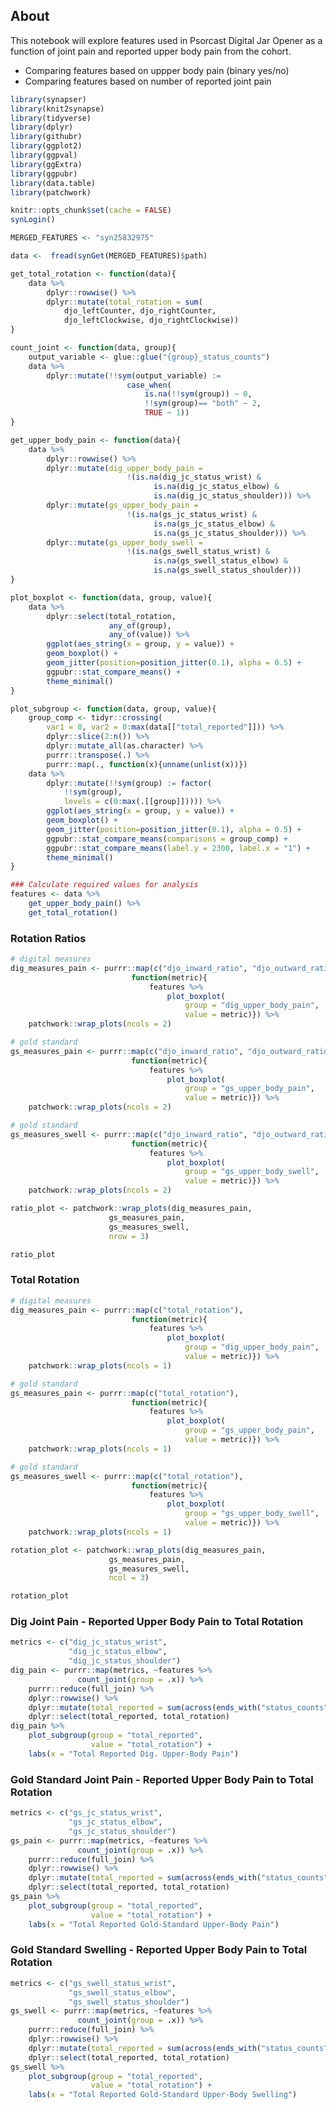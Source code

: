 ## About
This notebook will explore features used in Psorcast Digital Jar Opener
as a function of joint pain and reported upper body pain from the cohort. 

- Comparing features based on uppper body pain (binary yes/no)
- Comparing features based on number of reported joint pain

```r
library(synapser)
library(knit2synapse)
library(tidyverse)
library(dplyr)
library(githubr)
library(ggplot2)
library(ggpval)
library(ggExtra)
library(ggpubr)
library(data.table)
library(patchwork)

knitr::opts_chunk$set(cache = FALSE)
synLogin()
```

```r
MERGED_FEATURES <- "syn25832975"
```

```r
data <-  fread(synGet(MERGED_FEATURES)$path)
```

```r
get_total_rotation <- function(data){
    data %>% 
        dplyr::rowwise() %>% 
        dplyr::mutate(total_rotation = sum(
            djo_leftCounter, djo_rightCounter,
            djo_leftClockwise, djo_rightClockwise)) 
}

count_joint <- function(data, group){
    output_variable <- glue::glue("{group}_status_counts")
    data %>% 
        dplyr::mutate(!!sym(output_variable) := 
                          case_when(
                              is.na(!!sym(group)) ~ 0,
                              !!sym(group)== "both" ~ 2,
                              TRUE ~ 1))
}

get_upper_body_pain <- function(data){
    data %>%
        dplyr::rowwise() %>% 
        dplyr::mutate(dig_upper_body_pain = 
                          !(is.na(dig_jc_status_wrist) & 
                                is.na(dig_jc_status_elbow) & 
                                is.na(dig_jc_status_shoulder))) %>%
        dplyr::mutate(gs_upper_body_pain = 
                          !(is.na(gs_jc_status_wrist) & 
                                is.na(gs_jc_status_elbow) & 
                                is.na(gs_jc_status_shoulder))) %>%
        dplyr::mutate(gs_upper_body_swell = 
                          !(is.na(gs_swell_status_wrist) & 
                                is.na(gs_swell_status_elbow) & 
                                is.na(gs_swell_status_shoulder)))
}

plot_boxplot <- function(data, group, value){
    data %>%
        dplyr::select(total_rotation, 
                      any_of(group),
                      any_of(value)) %>%
        ggplot(aes_string(x = group, y = value)) +
        geom_boxplot() +
        geom_jitter(position=position_jitter(0.1), alpha = 0.5) +
        ggpubr::stat_compare_means() +
        theme_minimal()
}

plot_subgroup <- function(data, group, value){
    group_comp <- tidyr::crossing(
        var1 = 0, var2 = 0:max(data[["total_reported"]])) %>%
        dplyr::slice(2:n()) %>%
        dplyr::mutate_all(as.character) %>%
        purrr::transpose(.) %>% 
        purrr::map(., function(x){unname(unlist(x))})
    data %>%
        dplyr::mutate(!!sym(group) := factor(
            !!sym(group),
            levels = c(0:max(.[[group]])))) %>%
        ggplot(aes_string(x = group, y = value)) +
        geom_boxplot() +
        geom_jitter(position=position_jitter(0.1), alpha = 0.5) +
        ggpubr::stat_compare_means(comparisons = group_comp) +
        ggpubr::stat_compare_means(label.y = 2300, label.x = "1") +
        theme_minimal()
}
```


```r
### Calculate required values for analysis
features <- data %>% 
    get_upper_body_pain() %>% 
    get_total_rotation()
```


### Rotation Ratios
```r
# digital measures
dig_measures_pain <- purrr::map(c("djo_inward_ratio", "djo_outward_ratio"),
                           function(metric){
                               features %>% 
                                   plot_boxplot(
                                       group = "dig_upper_body_pain", 
                                       value = metric)}) %>%
    patchwork::wrap_plots(ncols = 2)

# gold standard
gs_measures_pain <- purrr::map(c("djo_inward_ratio", "djo_outward_ratio"),
                           function(metric){
                               features %>% 
                                   plot_boxplot(
                                       group = "gs_upper_body_pain", 
                                       value = metric)}) %>%
    patchwork::wrap_plots(ncols = 2)

# gold standard
gs_measures_swell <- purrr::map(c("djo_inward_ratio", "djo_outward_ratio"),
                           function(metric){
                               features %>% 
                                   plot_boxplot(
                                       group = "gs_upper_body_swell", 
                                       value = metric)}) %>%
    patchwork::wrap_plots(ncols = 2)

ratio_plot <- patchwork::wrap_plots(dig_measures_pain, 
                      gs_measures_pain, 
                      gs_measures_swell,
                      nrow = 3)

ratio_plot
```


### Total Rotation
```r
# digital measures
dig_measures_pain <- purrr::map(c("total_rotation"),
                           function(metric){
                               features %>% 
                                   plot_boxplot(
                                       group = "dig_upper_body_pain", 
                                       value = metric)}) %>%
    patchwork::wrap_plots(ncols = 1)

# gold standard
gs_measures_pain <- purrr::map(c("total_rotation"),
                           function(metric){
                               features %>% 
                                   plot_boxplot(
                                       group = "gs_upper_body_pain", 
                                       value = metric)}) %>%
    patchwork::wrap_plots(ncols = 1)

# gold standard
gs_measures_swell <- purrr::map(c("total_rotation"),
                           function(metric){
                               features %>% 
                                   plot_boxplot(
                                       group = "gs_upper_body_swell", 
                                       value = metric)}) %>%
    patchwork::wrap_plots(ncols = 1)

rotation_plot <- patchwork::wrap_plots(dig_measures_pain, 
                      gs_measures_pain, 
                      gs_measures_swell,
                      ncol = 3)

rotation_plot
```

### Dig Joint Pain  - Reported Upper Body Pain to Total Rotation
```r
metrics <- c("dig_jc_status_wrist",
             "dig_jc_status_elbow",
             "dig_jc_status_shoulder")
dig_pain <- purrr::map(metrics, ~features %>% 
               count_joint(group = .x)) %>% 
    purrr::reduce(full_join) %>% 
    dplyr::rowwise() %>%
    dplyr::mutate(total_reported = sum(across(ends_with("status_counts")))) %>% 
    dplyr::select(total_reported, total_rotation)
dig_pain %>%
    plot_subgroup(group = "total_reported", 
                  value = "total_rotation") + 
    labs(x = "Total Reported Dig. Upper-Body Pain")
```


### Gold Standard Joint Pain - Reported Upper Body Pain to Total Rotation
```r
metrics <- c("gs_jc_status_wrist",
             "gs_jc_status_elbow",
             "gs_jc_status_shoulder")
gs_pain <- purrr::map(metrics, ~features %>% 
               count_joint(group = .x)) %>% 
    purrr::reduce(full_join) %>% 
    dplyr::rowwise() %>%
    dplyr::mutate(total_reported = sum(across(ends_with("status_counts")))) %>% 
    dplyr::select(total_reported, total_rotation)
gs_pain %>%
    plot_subgroup(group = "total_reported", 
                  value = "total_rotation") + 
    labs(x = "Total Reported Gold-Standard Upper-Body Pain")
```


### Gold Standard Swelling - Reported Upper Body Pain to Total Rotation
```r
metrics <- c("gs_swell_status_wrist",
             "gs_swell_status_elbow",
             "gs_swell_status_shoulder")
gs_swell <- purrr::map(metrics, ~features %>% 
               count_joint(group = .x)) %>% 
    purrr::reduce(full_join) %>% 
    dplyr::rowwise() %>%
    dplyr::mutate(total_reported = sum(across(ends_with("status_counts")))) %>% 
    dplyr::select(total_reported, total_rotation)
gs_swell %>%
    plot_subgroup(group = "total_reported", 
                  value = "total_rotation") + 
    labs(x = "Total Reported Gold-Standard Upper-Body Swelling")
```